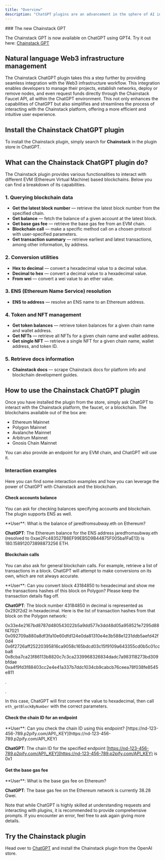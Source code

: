 ```yaml
---
title: "Overview"
description: "ChatGPT plugins are an advancement in the sphere of AI interactions, acting as a bridge between ChatGPT and a diverse range of third-party applications. These plugins empower ChatGPT to interface with APIs designed by developers, thereby substantially expanding its functionalities and enabling it to execute a wide array of tasks."
---
```


<Info>
  ### The new Chainstack GPT

  The Chainstack GPT is now available on ChatGPT using GPT4. Try it out here: [Chainstack GPT](https://chat.openai.com/g/g-ueMUdZAzr-chainstack-gpt)
</Info>

## Natural language Web3 infrastructure management

The Chainstack ChatGPT plugin takes this a step further by providing seamless integration with the Web3 infrastructure workflow. This integration enables developers to manage their projects, establish networks, deploy or remove nodes, and even request funds directly through the Chainstack Faucet API, all within the ChatGPT environment. This not only enhances the capabilities of ChatGPT but also simplifies and streamlines the process of interacting with the Chainstack platform, offering a more efficient and intuitive user experience.

## Install the Chainstack ChatGPT plugin

To install the Chainstack plugin, simply search for **Chainstack** in the plugin store in ChatGPT.

## What can the Chainstack ChatGPT plugin do?

The Chainstack plugin provides various functionalities to interact with different EVM (Ethereum Virtual Machine) based blockchains. Below you can find a breakdown of its capabilities.

### 1. Querying blockchain data

* **Get the latest block number** — retrieve the latest block number from the specified chain.
* **Get balance** — fetch the balance of a given account at the latest block.
* **Get base gas fee** — retrieve the base gas fee from an EVM chain.
* **Blockchain call** — make a specific method call on a chosen protocol with user-specified parameters.
* **Get transaction summary** — retrieve earliest and latest transactions, among other information, by address.

### 2. Conversion utilities

* **Hex to decimal** — convert a hexadecimal value to a decimal value.
* **Decimal to hex** — convert a decimal value to a hexadecimal value.
* **From wei** — convert a wei value to an ether value.

### 3. ENS (Ethereum Name Service) resolution

* **ENS to address** — resolve an ENS name to an Ethereum address.

### 4. Token and NFT management

* **Get token balances** — retrieve token balances for a given chain name and wallet address.
* **Get NFTs** — retrieve all NFTs for a given chain name and wallet address.
* **Get single NFT** — retrieve a single NFT for a given chain name, wallet address, and token ID.

### 5. Retrieve docs information

* **Chainstack docs** — scrape Chainstack docs for platform info and blockchain development guides.

## How to use the Chainstack ChatGPT plugin

Once you have installed the plugin from the store, simply ask ChatGPT to interact with the Chainstack platform, the faucet, or a blockchain. The blockchains available out of the box are:

* Ethereum Mainnet
* Polygon Mainnet
* Avalanche Mainnet
* Arbitrum Mainnet
* Gnosis Chain Mainnet

You can also provide an endpoint for any EVM chain, and ChatGPT will use it.

### Interaction examples

Here you can find some interaction examples and how you can leverage the power of ChatGPT with Chainstack and the blockchain.

#### Check accounts balance

You can ask for checking balances specifying accounts and blockchain. The plugin supports ENS as well.

<Info>
  **User**: What is the balance of jaredfromsubway.eth on Ethereum?

  **ChatGPT**: The Ethereum balance for the ENS address jaredfromsubway.eth (resolved to 0xae2Fc483527B8EF99EB5D9B44875F005ba1FaE13) is 180.158912073898873256 ETH.
</Info>

#### Blockchain calls

You can also ask for general blockchain calls. For example, retrieve a list of transactions in a block. ChatGPT will attempt to make conversions on its own, which are not always accurate.

<Info>
  **User**: Can you convert block 43184850 to hexadecimal and show me the transactions hashes of this block on Polygon? Please keep the transaction details flag off.

  **ChatGPT**: The block number 43184850 in decimal is represented as 0x292f2d2 in hexadecimal. Here is the list of transaction hashes from that block on the Polygon network:

  0x33e4e2167bd8787d480543022b5a9dd577e3dd48d05a958521e7295d88f47021 0x092709a880a8df3fa10e60dfd124e0da81310e4e3b588e1231ddb5aefd42f0d4 0x6f2726aff25220395816ca9058c165bdcd03c15f9109a643355cd0b5c01ccba8 0x8cba7ca23f86113b8820c7c3ca2339968326834dadc7a983118273bd309bfdae 0xa4f9fd3f88403cc2e4e41a337b7ddc1034cb9cabcb76ceea78f038fe8545e811

  .

  .
</Info>

In this case, ChatGPT will first convert the value to hexadecimal, then call `eth_getBlockByNumber` with the correct parameters.

#### Check the chain ID for an endpoint

<Info>
  **User**: Can you check the chain ID using this endpoint? [https://nd-123-456-789.p2pify.com/API\_KEY](https://nd-123-456-789.p2pify.com/API_KEY)

  **ChatGPT**: The chain ID for the specified endpoint [https://nd-123-456-789.p2pify.com/API\_KEY](https://nd-123-456-789.p2pify.com/API_KEY) is 0x1
</Info>

#### Get the base gas fee

<Info>
  **User**: What is the base gas fee on Ethereum?

  **ChatGPT**: The base gas fee on the Ethereum network is currently 38.28 Gwei.
</Info>

<Info>
  Note that while ChatGPT is highly skilled at understanding requests and interacting with plugins, it is recommended to provide comprehensive prompts. If you encounter an error, feel free to ask again giving more details.
</Info>

## Try the Chainstack plugin

Head over to [ChatGPT](https://chat.openai.com/) and install the Chainstack plugin from the OpenAI store.
